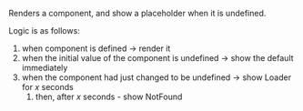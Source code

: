 
Renders a component, and show a placeholder when it is undefined.

Logic is as follows:

1. when component is defined -> render it
1. when the initial value of the component is undefined -> show the default immediately
1. when the component had just changed to be undefined -> show Loader for _x_ seconds
   1. then, after _x_ seconds - show NotFound

<!-- live playground doesn't keep state when editing :( -->
<!-- Try it out:

```tsx live
function Example() {
  return (
    <LoaderFallback
      Target={RegularComponent} // comment this out
      DefaultComponent={Fallback}
      timeout={2000}
    />
  );

  function RegularComponent() {
    return <div>regular component</div>;
  }

  function Fallback() {
    return <div>this shows when component is undefined</div>;
  }
}
``` -->
